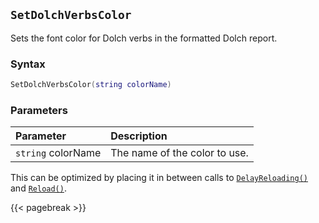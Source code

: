 ## `SetDolchVerbsColor`

Sets the font color for Dolch verbs in the formatted Dolch report.

### Syntax {-}

``` .lua
SetDolchVerbsColor(string colorName)
```

### Parameters {-}

**Parameter** | **Description**
| :-- | :-- |
| `string` colorName | The name of the color to use. |

::: {.tipsection data-latex=""}
This can be optimized by placing it in between calls to [`DelayReloading()`](#standard-delayreloading) and [`Reload()`](#standard-reload).
:::

{{< pagebreak >}}